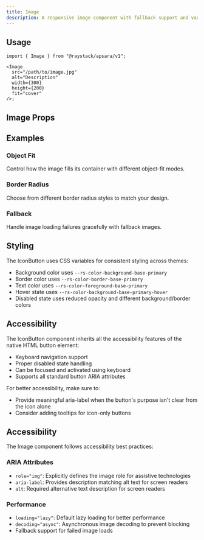 ```yaml
---
title: Image
description: A responsive image component with fallback support and various fitting options.
---
```



<Demo data={playground} />

## Usage

```tsx
import { Image } from "@raystack/apsara/v1";

<Image
  src="/path/to/image.jpg"
  alt="Description"
  width={300}
  height={200}
  fit="cover"
/>;
```

## Image Props

<auto-type-table path="./props.ts" name="ImageProps" />

## Examples

### Object Fit

Control how the image fills its container with different object-fit modes.

<Demo data={fitDemo} />

### Border Radius

Choose from different border radius styles to match your design.

<Demo data={radiusDemo} />

### Fallback

Handle image loading failures gracefully with fallback images.

<Demo data={fallbackDemo} />

## Styling

The IconButton uses CSS variables for consistent styling across themes:

- Background color uses `--rs-color-background-base-primary`
- Border color uses `--rs-color-border-base-primary`
- Text color uses `--rs-color-foreground-base-primary`
- Hover state uses `--rs-color-background-base-primary-hover`
- Disabled state uses reduced opacity and different background/border colors

## Accessibility

The IconButton component inherits all the accessibility features of the native HTML button element:

- Keyboard navigation support
- Proper disabled state handling
- Can be focused and activated using keyboard
- Supports all standard button ARIA attributes

For better accessibility, make sure to:

- Provide meaningful aria-label when the button's purpose isn't clear from the icon alone
- Consider adding tooltips for icon-only buttons

## Accessibility

The Image component follows accessibility best practices:

### ARIA Attributes

- `role="img"`: Explicitly defines the image role for assistive technologies
- `aria-label`: Provides description matching alt text for screen readers
- `alt`: Required alternative text description for screen readers

### Performance

- `loading="lazy"`: Default lazy loading for better performance
- `decoding="async"`: Asynchronous image decoding to prevent blocking
- Fallback support for failed image loads

